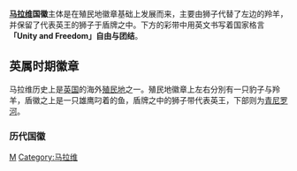 {{Infobox coat of arms
|name             = 馬拉維共和國國徽
|image            = Coat of arms of Malawi.svg
|image_width      = 250
|middle           = Coat of arms of the Central African Federation.svg
|middle_width     = 200
|middle_caption   = 英属尼亚萨兰时期徽章
|lesser           = Arms of Malawi.svg
|lesser_alt       = 
|lesser_width     = 150
|lesser_caption   = 马拉维共和国国徽（简化）
|armiger          = {{flag|Malawi}}
|year_adopted     = 
|crest            = 
|torse            = 
|shield           = 
|supporters       = 
|compartment      = 
|motto            = '''UNITY AND FREEDOM'''<br>'''自由与团结'''
|orders           = 
|other_elements   = 
|earlier_versions =  
|use              = 
}}

'''[[马拉维|马拉维]]国徽'''主体是在殖民地徽章基础上发展而来，主要由狮子代替了左边的羚羊，并保留了代表英王的狮子于盾牌之中。下方的彩带中用英文书写着国家格言'''「Unity and Freedom」自由与团结'''。

== 英属时期徽章 ==
{{Gallery
|File:Coat of arms of British Central Africa.svg|英属中非保护国
|File:Coat of arms of Nyasaland (1925–1964).svg|英属尼亚萨兰
|File:Coat of arms of the Central African Federation.svg|[[中非联邦|中非联邦]]
}}
马拉维历史上是[[英国|英国]]的海外[[殖民地|殖民地]]之一。殖民地徽章上左右分別有一只豹子与羚羊，盾徽之上是一只雄鹰叼着的鱼，盾牌之中的狮子带代表英王，下部则为[[青尼罗河|青尼罗河]]。
===历代国徽===
{{Gallery
|File:Coat of arms of Nyasaland (1914–1925).svg|英属尼亚萨兰
|File:Coat of arms of the Central African Federation.svg|[[中非联邦|中非联邦]]
|File:Coat of arms of Malawi.svg|马拉维共和国
}}
{{非洲題目|国徽}}

[[Category:国徽|M]]
[[Category:马拉维|Category:马拉维]]